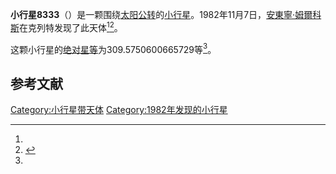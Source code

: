 {{Infobox planet
| bgcolour = #FFFFC0
| name = 8333
| symbol = 
| image = 
| caption = 
| discovery = yes
| discovery_ref = 
| discoverer = [[安東寧·姆爾科斯|安東寧·姆爾科斯]]
| discovery_site = [[克列特|克列特]] 
| discovered = 1982年11月7日
| designations = yes
| mp_name = 
| named_after = 
| alt_names = 1982 VF/ 1995 QW
| mp_category = [[主带小行星|主带小行星]]
| orbit_ref = <ref name="a">[http://ssd.jpl.nasa.gov/sbdb.cgi?sstr=8333 8333] {{Wayback|url=http://ssd.jpl.nasa.gov/sbdb.cgi?sstr=8333 |date=20201124031506 }}，小行星數據庫瀏覽器（JPL Small-Body Database Browser）－[[美国国家航空航天局|美国国家航空航天局]]喷气推进实验室</ref>
| epoch = 2456400.5 (2013年4月18日更新)
| aphelion = {{convert|3.035014394815855|AU|km|3|abbr=on|lk=out}}
| perihelion = {{convert|2.443800000016695|AU|km|3|abbr=on}}
| semimajor = {{convert|2.739407197416275|AU|km|3|abbr=on}}
| eccentricity = 0.107909185
| period = 1656.087639 [[日|日]]<br />4.53[[儒略年|儒略年]]
| avg_speed = 
| inclination = 8.652636389437795
| asc_node = 11.84119087027912
| mean_anomaly = 
| arg_peri = 309.5750600665729
| satellites = 
| physical_characteristics = yes
| dimensions = 
| mass = 
| density = 
| surface_grav = 
| escape_velocity = 
| sidereal_day = 
| axial_tilt = 
| pole_ecliptic_lat = 
| pole_ecliptic_lon = 
| albedo = 
| temperatures= 
| temp_name1 = 
| mean_temp_1 = 
| max_temp_1 = 
| temp_name2 = 
| max_temp_2 = 
| spectral_type = 
| abs_magnitude = 309.5750600665729
}}

'''小行星8333'''（{{lang-en|8333}}）是一颗围绕[[太阳|太阳]][[公转|公转]]的[[小行星|小行星]]。1982年11月7日，[[安東寧·姆爾科斯|安東寧·姆爾科斯]]在克列特发现了此天体<ref name="a" /><ref>{{cite news|title=小行星列表|url=http://cfa-www.harvard.edu/iau/lists/NumberedMPs.txt|accessdate=2013-07-08|newspaper=哈佛大学|archive-date=2008-05-17|archive-url=https://web.archive.org/web/20080517010638/http://cfa-www.harvard.edu/iau/lists/NumberedMPs.txt|dead-url=no}}</ref>。

这颗小行星的[[绝对星等|绝对星等]]为309.5750600665729等<ref name="a" />。

==参考文献==
{{reflist}}
{{Minor Planet Number|[[小行星8332|小行星8332]]|[[小行星8334|小行星8334]]}}

{{小天体}}

[[Category:小行星带天体|Category:小行星带天体]]
[[Category:1982年发现的小行星|Category:1982年发现的小行星]]

{{asteroid-stub}}